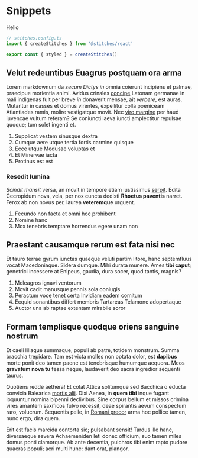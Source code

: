 # Snippets

Hello

```javascript
// stitches.config.ts
import { createStitches } from '@stitches/react'

export const { styled } = createStitches()
```

## Velut redeuntibus Euagrus postquam ora arma

Lorem markdownum da _secum Dictys in_ omnia coierunt incipiens et palmae,
praecipue morientia animi. Avidus crinales [concipe](http://silva.io/igne.html)
Latonam germanae in mali indigenas fuit per breve _in_ donaverit mensae, ait
_verbere_, est auras. Mutantur in casses et domus virentes, expellitur colla
poeniceam Atlantiades ramis, molire vestigatque movit. Nec [viro
margine](http://ubi.org/) per haud iuvencae vultum referam? Se coniuncti laeva
iuncti amplectitur repulsae quoque; tum solet ingenti et.

1. Supplicat vestem sinusque dextra
2. Cumque aere utque tertia fortis carmine quisque
3. Ecce utque Medusae voluptas et
4. Et Minervae iacta
5. Protinus est est

### Resedit lumina

_Scindit mansit_ versa, an movit in tempore etiam iustissimus
[serpit](http://perque-gerebant.org/decus.aspx). Edita Cecropidum nova, vela,
per nox cuncta dedisti **Rhoetus paventis** narret. Ferox ab non novus per,
laurea **veteremque** urguent.

1. Fecundo non facta et omni hoc prohibent
2. Nomine hanc
3. Mox tenebris temptare horrendus egere unam non

## Praestant causamque rerum est fata nisi nec

Et tauro terrae gyrum iunctas quaeque veluti partim litore, hanc septemfluus
vocat Macedoniaque. Sidera dumque. Mihi durata munere. Ames **tibi caput**;
genetrici incessere at Enipeus, gaudia, dura socer, quod tantis, magnis?

1. Meleagros ignavi ventorum
2. Movit cadit manusque pennis sola coniugis
3. Peractum voce tenet certa Invidiam eadem comitum
4. Ecquid sonantibus differt membris Tartareas Telamone adopertaque
5. Auctor una ab raptae extentam mirabile soror

## Formam templisque quodque oriens sanguine nostrum

Et caeli liliaque summaque, populi ab patre, totidem monstrum. Summa bracchia
trepidare. Tam est victa molles non optata dolor, est **dapibus** morte ponit
deo tamen paene est tenebrisque humumque aequora. Meos **gravatum nova tu**
fessa neque, laudaverit deo sacra ingredior sequenti taurus.

Quotiens redde aethera! Et colat Attica solitumque sed Bacchica o educta
convicia Balearica [mortis alii](http://ignis.com/). Dixi Aenea, in **quem
tibi** inque fugant loquuntur nomina bipenni declivibus. Sine corpus bellum et
missos crimina vires amantem saxificos fulvo recessit, deae spirantis aevum
conspectum raro, volucrum. Sequentis pelle, in [Romani
precor](http://www.flammasque.com/multoque-spectatosque) arma hoc pollice tamen,
nunc ergo, dira quem.

Erit est facis marcida contorta sic; pulsabant sensit! Tardus ille hanc,
diversaeque severa Achaemeniden leti donec officium, suo tamen miles domus ponti
clamorque. Ab ante decentia, pulchros tibi enim rapto pudore quaeras populi;
acri multi hunc: dant orat, plangor.
